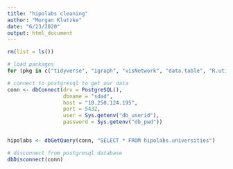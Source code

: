 ```yaml
---
title: "hipolabs cleaning"
author: "Morgan Klutzke"
date: "6/23/2020"
output: html_document
---
```


```r
rm(list = ls())

# load packages 
for (pkg in c("tidyverse", "igraph", "visNetwork", "data.table", "R.utils", "RPostgreSQL", "cowplot", "maditr", "stringr", "stringi")) {library(pkg, character.only = TRUE)}
```
```r
# connect to postgresql to get our data
conn <- dbConnect(drv = PostgreSQL(), 
                  dbname = "sdad", 
                  host = "10.250.124.195", 
                  port = 5432, 
                  user = Sys.getenv("db_userid"), 
                  password = Sys.getenv("db_pwd"))


hipolabs <- dbGetQuery(conn, "SELECT * FROM hipolabs.universities")
```

```r
# disconnect from postgresql database 
dbDisconnect(conn)
```

